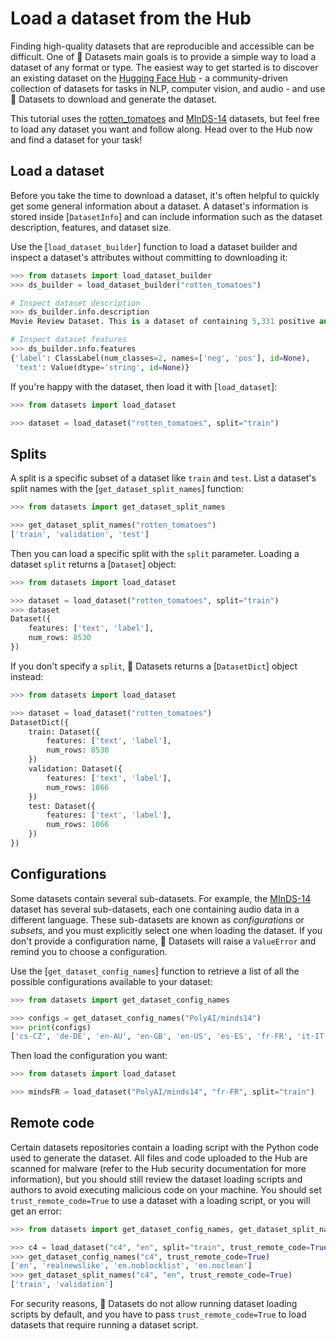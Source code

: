 # Load a dataset from the Hub

Finding high-quality datasets that are reproducible and accessible can be difficult. One of 🤗 Datasets main goals is to provide a simple way to load a dataset of any format or type. The easiest way to get started is to discover an existing dataset on the [Hugging Face Hub](https://huggingface.co/datasets) - a community-driven collection of datasets for tasks in NLP, computer vision, and audio - and use 🤗 Datasets to download and generate the dataset.

This tutorial uses the [rotten_tomatoes](https://huggingface.co/datasets/rotten_tomatoes) and [MInDS-14](https://huggingface.co/datasets/PolyAI/minds14) datasets, but feel free to load any dataset you want and follow along. Head over to the Hub now and find a dataset for your task!

## Load a dataset

Before you take the time to download a dataset, it's often helpful to quickly get some general information about a dataset. A dataset's information is stored inside [`DatasetInfo`] and can include information such as the dataset description, features, and dataset size. 

Use the [`load_dataset_builder`] function to load a dataset builder and inspect a dataset's attributes without committing to downloading it:

```py
>>> from datasets import load_dataset_builder
>>> ds_builder = load_dataset_builder("rotten_tomatoes")

# Inspect dataset description
>>> ds_builder.info.description
Movie Review Dataset. This is a dataset of containing 5,331 positive and 5,331 negative processed sentences from Rotten Tomatoes movie reviews. This data was first used in Bo Pang and Lillian Lee, ``Seeing stars: Exploiting class relationships for sentiment categorization with respect to rating scales.'', Proceedings of the ACL, 2005.

# Inspect dataset features
>>> ds_builder.info.features
{'label': ClassLabel(num_classes=2, names=['neg', 'pos'], id=None),
 'text': Value(dtype='string', id=None)}
```

If you're happy with the dataset, then load it with [`load_dataset`]:

```py
>>> from datasets import load_dataset

>>> dataset = load_dataset("rotten_tomatoes", split="train")
```

## Splits

A split is a specific subset of a dataset like `train` and `test`. List a dataset's split names with the [`get_dataset_split_names`] function:

```py
>>> from datasets import get_dataset_split_names

>>> get_dataset_split_names("rotten_tomatoes")
['train', 'validation', 'test']
```

Then you can load a specific split with the `split` parameter. Loading a dataset `split` returns a [`Dataset`] object:

```py
>>> from datasets import load_dataset

>>> dataset = load_dataset("rotten_tomatoes", split="train")
>>> dataset
Dataset({
    features: ['text', 'label'],
    num_rows: 8530
})
```

If you don't specify a `split`, 🤗 Datasets returns a [`DatasetDict`] object instead:

```py
>>> from datasets import load_dataset

>>> dataset = load_dataset("rotten_tomatoes")
DatasetDict({
    train: Dataset({
        features: ['text', 'label'],
        num_rows: 8530
    })
    validation: Dataset({
        features: ['text', 'label'],
        num_rows: 1066
    })
    test: Dataset({
        features: ['text', 'label'],
        num_rows: 1066
    })
})
```

## Configurations

Some datasets contain several sub-datasets. For example, the [MInDS-14](https://huggingface.co/datasets/PolyAI/minds14) dataset has several sub-datasets, each one containing audio data in a different language. These sub-datasets are known as *configurations* or *subsets*, and you must explicitly select one when loading the dataset. If you don't provide a configuration name, 🤗 Datasets will raise a `ValueError` and remind you to choose a configuration.

Use the [`get_dataset_config_names`] function to retrieve a list of all the possible configurations available to your dataset:

```py
>>> from datasets import get_dataset_config_names

>>> configs = get_dataset_config_names("PolyAI/minds14")
>>> print(configs)
['cs-CZ', 'de-DE', 'en-AU', 'en-GB', 'en-US', 'es-ES', 'fr-FR', 'it-IT', 'ko-KR', 'nl-NL', 'pl-PL', 'pt-PT', 'ru-RU', 'zh-CN', 'all']
```

Then load the configuration you want:

```py
>>> from datasets import load_dataset

>>> mindsFR = load_dataset("PolyAI/minds14", "fr-FR", split="train")
```

## Remote code

Certain datasets repositories contain a loading script with the Python code used to generate the dataset. All files and code uploaded to the Hub are scanned for malware (refer to the Hub security documentation for more information), but you should still review the dataset loading scripts and authors to avoid executing malicious code on your machine. You should set `trust_remote_code=True` to use a dataset with a loading script, or you will get an error:

```py
>>> from datasets import get_dataset_config_names, get_dataset_split_names, load_dataset

>>> c4 = load_dataset("c4", "en", split="train", trust_remote_code=True)
>>> get_dataset_config_names("c4", trust_remote_code=True)
['en', 'realnewslike', 'en.noblocklist', 'en.noclean']
>>> get_dataset_split_names("c4", "en", trust_remote_code=True)
['train', 'validation']
```

<Tip warning=true>

For security reasons, 🤗 Datasets do not allow running dataset loading scripts by default, and you have to pass `trust_remote_code=True` to load datasets that require running a dataset script.

</Tip>
